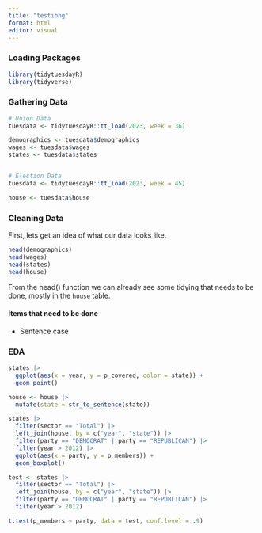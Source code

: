 ```yaml
---
title: "testibng"
format: html
editor: visual
---
```


### Loading Packages

```r
library(tidytuesdayR)
library(tidyverse)
```

### Gathering Data

```r
# Union Data
tuesdata <- tidytuesdayR::tt_load(2023, week = 36)

demographics <- tuesdata$demographics
wages <- tuesdata$wages
states <- tuesdata$states


# Election Data
tuesdata <- tidytuesdayR::tt_load(2023, week = 45)

house <- tuesdata$house
```

### Cleaning Data

First, lets get an idea of what our data looks like.

```r
head(demographics)
head(wages)
head(states)
head(house)
```

From the head() function we can already see some tidying that needs to be done, mostly in the `house` table.

#### Items that need to be done

-   Sentence case

### EDA

```r
states |> 
  ggplot(aes(x = year, y = p_covered, color = state)) +
  geom_point()
```

```r
house <- house |>
  mutate(state = str_to_sentence(state))
```

```r
states |> 
  filter(sector == "Total") |> 
  left_join(house, by = c("year", "state")) |> 
  filter(party == "DEMOCRAT" | party == "REPUBLICAN") |> 
  filter(year > 2012) |> 
  ggplot(aes(x = party, y = p_members)) +
  geom_boxplot()
```

```r
test <- states |> 
  filter(sector == "Total") |> 
  left_join(house, by = c("year", "state")) |> 
  filter(party == "DEMOCRAT" | party == "REPUBLICAN") |> 
  filter(year > 2012)
```

```r
t.test(p_members ~ party, data = test, conf.level = .9)
```
